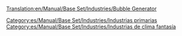 [[Translation:en/Manual/Base Set/Industries/Bubble Generator]]

{{es/Manual/Base Set/Industries/Industrias| nombre = Generador de burbujas
| imagen = en/Manual/Base Set/Industries/BubbleGenerator.png
| climas = [[es/Manual/Clima|Fantasía]]
| acepta = Nada
| produce= [[en/Burbujas]]
| notas  = No existe en otros [[es/Manual/Clima|climas]]
}}

[[Category:es/Manual/Base Set/Industries/Industrias primarias]]
[[Category:es/Manual/Base Set/Industries/Industrias de clima fantasía]]